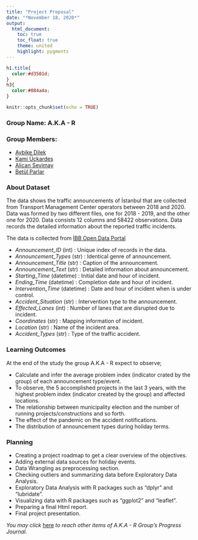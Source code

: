 ---
title: "Project Proposal"
date: "*November 18, 2020*" 
output:
  html_document:
    toc: true
    toc_float: true
    theme: united
    highlight: pygments
---
```{css, echo = FALSE}
h1.title{
  color:#d3501d;
}
h3{
  color:#084a4a;
}
```
```{r setup, include=FALSE}
knitr::opts_chunk$set(echo = TRUE)
```

### Group Name: A.K.A - R
### Group Members:
- [Aybike Dilek](https://pjournal.github.io/mef04-AybikeDilek/)
- [Kami Üçkardeş](https://pjournal.github.io/mef04-KamiUckardes/)
- [Alican Sevimay](https://pjournal.github.io/mef04-AlicanSevimay/)
- [Betül Parlar](https://pjournal.github.io/mef04-parlarbetul/)

### About Dataset

The data shows the traffic announcements of İstanbul that are collected from Transport Management Center operators between 2018 and 2020. Data was formed by two different files, one for 2018 - 2019, and the other one for 2020. Data consists 12 columns and 58422 observations. Data records the detailed information about the reported traffic incidents.

The data is collected from [İBB Open Data Portal](https://data.ibb.gov.tr/dataset/ulasim-yonetim-merkezi-uym-tarafindan-sisteme-girilen-trafik-duyurulari)

- *Announcement_ID* (int) : Unique index of records in the data.
- *Announcement_Types* (str) : Identical genre of announcement. 
- *Announcement_Title* (str) : Caption of the announcement.
- *Announcement_Text* (str) : Detailed information about announcement.
- *Starting_Time* (datetime) : Initial date and hour of incident.
- *Ending_Time* (datetime) : Completion date and hour of incident.
- *Intervention_Time* (datetime) : Date and hour of incident when is under control.
- *Accident_Situation* (str) : Intervention type to the announcement.
- *Effected_Lanes* (int) : Number of lanes that are disrupted due to incident.
- *Coordinates* (str) : Mapping information of incident.
- *Location* (str) : Name of the incident area.
- *Accident_Types* (str) : Type of the traffic accident. 

### Learning Outcomes

At the end of the study the group A.K.A - R expect to observe;

-	Calculate and infer the average problem index (indicator crated by the group) of each announcement type/event.
-	To observe, the 5 accomplished projects in the last 3 years, with the highest problem index (indicator created by the group) and affected locations.
-	The relationship between municipality election and the number of running projects/constructions and so forth.
-	The effect of the pandemic on the accident notifications.
-	The distribution of announcement types during holiday terms.

### Planning

- Creating a project roadmap to get a clear overview of the objectives.
- Adding external data sources for holiday events.
- Data Wrangling as preprocessing section.
- Checking outliers and summarizing data before Exploratory Data Analysis.
- Exploratory Data Analysis with R packages such as “dplyr” and “lubridate”.
- Visualizing data with R packages such as "ggplot2" and "leaflet".
- Preparing a final Html report.
- Final project presentation.

*You may click* [here](https://pjournal.github.io/mef04g-a-k-a-r/) *to reach other items of A.K.A - R Group’s Progress Journal.* 
